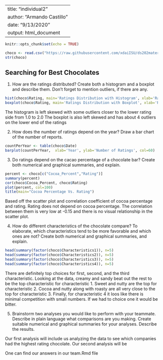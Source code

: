   
---
title: "individual2"
author: "Armando Castillo"
date: "9/13/2020"
output: html_document
---

```r
knitr::opts_chunk$set(echo = TRUE)
```
```r
choco <- read.csv("https://raw.githubusercontent.com/xdaiISU/ds202materials/master/hwlabs/data/choco.csv")
str(choco)
```



## Searching for Best Chocolates

1. How are the ratings distributed? Create both a histogram and a boxplot and describe them. Don’t forget to mention outliers, if there are any.

```r
hist(choco$Rating, main='Ratings Distribution with Histogram', xlab='Rating', col=26)
boxplot(choco$Rating, main='Ratings Distribution with Boxplot', xlab='Ratings', col=40)
```

The histogram is left skewed with some outliers closer to the lower rating side from 1.0 to 2.0
The boxplot is also left skewed and has about 4 outliers on the lower end of the ratings


2. How does the number of ratings depend on the year? Draw a bar chart of the number of reports.

```r
countPerYear <- table(choco$Date)
barplot(countPerYear,  xlab='Year', ylab='Number of Ratings', col=60)
```


3. Do ratings depend on the cacao percentage of a chocolate bar? Create both numerical and graphical summaries, and explain.

```r
percent <- choco[c("Cocoa_Percent","Rating")]
summary(percent)
cor(choco$Cocoa_Percent, choco$Rating)
plot(percent, col=100)
title(main="Cocoa Percentage Vs. Rating")
```

Based off the scatter plot and correlation coefficient of cocoa percentage and rating. Rating does not depend on cocoa percentage. The correlation between them is very low at -0.15 and there is no visual relationship in the scatter plot. 


4. How do different characteristics of the chocolate compare? To elaborate, which characteristics tend to be more favorable and which ones are not? Create both numerical and graphical summaries, and explain.

```r
head(summary(factor(choco$Characteristics1)), n=5)
head(summary(factor(choco$Characteristics2)), n=5) 
head(summary(factor(choco$Characteristics3)), n=5) 
head(summary(factor(choco$Characteristics4)), n=5) 
```

There are definitely top choices for first, second, and the third characteristic. Looking at the data, creamy and sandy beat out the rest to be the top characteristic for characteristic 1.
Sweet and nutty are the top for characteristic 2. 
Cocoa and nutty along with roasty are all very close to the top for characteristic 3.
Finally, for characteristic 4 it loos like there is minimal competition with small numbers. If we had to choice one it would be bitter.


5. Brainstorm two analyses you would like to perform with your teammate. Describe in plain language what comparisons are you making. Create suitable numerical and graphical summaries for your analyses. Describe the results.

Our first analysis will include us analyzing the data to see which companies had the highest rating chocolate.
Our second analysis will be

One can find our answers in our team.Rmd file






